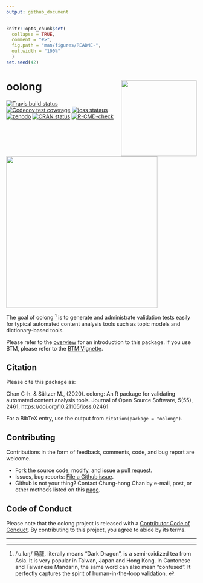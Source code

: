 ```yaml
---
output: github_document
---
```


<!-- README.md is generated from README.Rmd. Please edit that file -->

```r
knitr::opts_chunk$set(
  collapse = TRUE,
  comment = "#>",
  fig.path = "man/figures/README-",
  out.width = "100%"
  )
set.seed(42)
```

# oolong <img src="man/figures/oolong_logo.png" align="right" height="200" />

<!-- badges: start -->
[![Travis build status](https://travis-ci.org/chainsawriot/oolong.svg?branch=master)](https://travis-ci.org/chainsawriot/oolong)
[![Codecov test coverage](https://codecov.io/gh/chainsawriot/oolong/branch/master/graph/badge.svg)](https://codecov.io/gh/chainsawriot/oolong?branch=master)
[![joss stataus](https://joss.theoj.org/papers/6e535564e7142d705f4f3d68b18dac62/status.svg)](https://joss.theoj.org/papers/6e535564e7142d705f4f3d68b18dac62)
[![zenodo](https://zenodo.org/badge/224468858.svg)](https://zenodo.org/badge/latestdoi/224468858)
[![CRAN status](https://www.r-pkg.org/badges/version/oolong)](https://CRAN.R-project.org/package=oolong)
[![R-CMD-check](https://github.com/chainsawriot/oolong/workflows/R-CMD-check/badge.svg)](https://github.com/chainsawriot/oolong/actions)
<!-- badges: end -->

<img src="man/figures/oolong_demo.gif" align="center" height="400" />

The goal of oolong ^[/ˈuːlʊŋ/ 烏龍, literally means "Dark Dragon", is a semi-oxidized tea from Asia. It is very popular in Taiwan, Japan and Hong Kong. In Cantonese and Taiwanese Mandarin, the same word can also mean "confused". It perfectly captures the spirit of human-in-the-loop validation. ] is to generate and administrate validation tests easily for typical automated content analysis tools such as topic models and dictionary-based tools.

Please refer to the [overview](overview_gh.md) for an introduction to this package. If you use BTM, please refer to the [BTM Vignette](btm_gh.md).

## Citation

Please cite this package as:

Chan C-h. & Sältzer M., (2020). oolong: An R package for validating  automated content analysis tools. Journal of Open Source Software, 5(55), 2461, [https://doi.org/10.21105/joss.02461](https://doi.org/10.21105/joss.02461)

For a BibTeX entry, use the output from `citation(package = "oolong")`.

## Contributing

Contributions in the form of feedback, comments, code, and bug report are welcome.

* Fork the source code, modify, and issue a [pull request](https://docs.github.com/en/github/collaborating-with-issues-and-pull-requests/creating-a-pull-request-from-a-fork).
* Issues, bug reports: [File a Github issue](https://github.com/chainsawriot/oolong).
* Github is not your thing? Contact Chung-hong Chan by e-mail, post, or other methods listed on this [page](https://www.mzes.uni-mannheim.de/d7/en/profiles/chung-hong-chan).

## Code of Conduct

Please note that the oolong project is released with a [Contributor Code of Conduct](https://contributor-covenant.org/version/2/0/CODE_OF_CONDUCT.html). By contributing to this project, you agree to abide by its terms.

---

